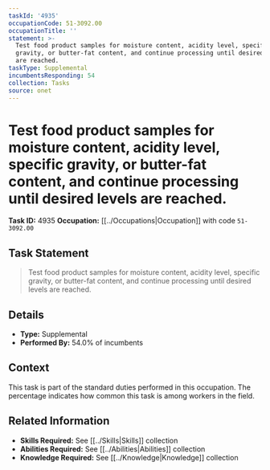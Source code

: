 ```yaml
---
taskId: '4935'
occupationCode: 51-3092.00
occupationTitle: ''
statement: >-
  Test food product samples for moisture content, acidity level, specific
  gravity, or butter-fat content, and continue processing until desired levels
  are reached.
taskType: Supplemental
incumbentsResponding: 54
collection: Tasks
source: onet
---
```

# Test food product samples for moisture content, acidity level, specific gravity, or butter-fat content, and continue processing until desired levels are reached.

**Task ID:** 4935
**Occupation:** [[../Occupations|Occupation]] with code `51-3092.00`

## Task Statement

> Test food product samples for moisture content, acidity level, specific gravity, or butter-fat content, and continue processing until desired levels are reached.

## Details

- **Type:** Supplemental
- **Performed By:** 54.0% of incumbents

## Context

This task is part of the standard duties performed in this occupation. The percentage indicates how common this task is among workers in the field.

## Related Information

- **Skills Required:** See [[../Skills|Skills]] collection
- **Abilities Required:** See [[../Abilities|Abilities]] collection
- **Knowledge Required:** See [[../Knowledge|Knowledge]] collection
